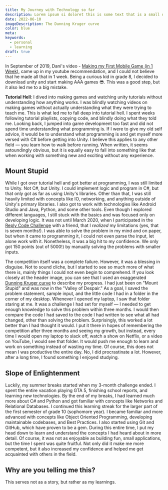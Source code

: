 ```yaml
---
title: My Journey with Technology so far
description: Lorem ipsum si doloret this is some text that is a small description
date: 2022-06-10
imageDescription: The Dunning Kruger curve
color: blue
meta:
keywords:
  - personal
  - learning
draft: true
---
```


In September of 2019, Dani's video - [Making my First Mobile Game (in 1 Week)](https://www.youtube.com/watch?v=xgOBnwkE6lc), came up in my youtube recommendation, and I could not believe that he made all that in 1 week. Being a curious kid in grade 8, I decided to download unity and start making AAA games 😎. This was a good step, but it also led me to a big mistake.

**Tutorial Hell**: I dived into making games and watching unity tutorials without understanding how anything works. I was blindly watching videos on making games without actually understanding what they were trying to teach me. This is what led me to fall deep into tutorial hell. I spent weeks following tutorial playlists, copying code, and blindly doing what they told me. Looking back, I jumped into game development too fast and did not spend time understanding what programming is. If I were to give my old self advice, it would be to understand what programming is and get myself more versed with C# before getting into Unity. I believe this applies to any other field — you learn how to walk before running. When written, it seems astoundingly obvious, but it is equally easy to fall into something like that when working with something new and exciting without any experience.

## Mount Stupid

While I got over tutorial hell and got better at programming, I was still limited to Unity. Not C#, but Unity. I could implement logic and program in C#, but that only got as far as using Unity's libraries. Other than that, I was still heavily limited with concepts like IO, networking, and anything outside of Unity's primary libraries. I also got to work with technologies like Android Studio and Java, Python, and some other tools. Even though I explored different languages, I still stuck with the basics and was focused only on developing logic. It was not until March 2020, when I participated in the [Reply Code Challenge](https://challenges.reply.com/tamtamy/challenges/code-teen-edition) with a friend, that I _realized_ my limitations (yes, that is seven months!). I was able to solve the problem in my mind and on paper, but when it came to programming it, I could not even parse the input, let alone work with it. Nonetheless, it was a big hit to my confidence. We only got 150 points (out of 5000!) by manually solving the problems with smaller inputs.

The competition itself was a complete failure. However, it was a blessing in disguise. Not to sound cliche, but I started to see so much more of what there is, mainly things I could not even begin to comprehend. If you look closely at the header image, you can see that I used an exaggerated [Dunning Kruger curve](https://en.wikipedia.org/wiki/Dunning%E2%80%93Kruger_effect) to describe my progress. I had just been on "Mount Stupid" and was now in the "Valley of Despair." As a goal, I saved the problem statement, sample input, and the little code I had in a folder in the corner of my desktop. Whenever I opened my laptop, I saw that folder staring at me. It was a challenge I had set for myself — I needed to get enough knowledge to solve this problem within three months. I would then compare the code I had saved to the code I had written to see what all had changed, other than solving the problem. Surprisingly, this worked a lot better than I had thought it would. I put it there in hopes of remembering the competition after three months and seeing my growth, but instead, every time I would open my laptop to slack off, watch a show on Netflix, or a video on YouTube, I would see that folder. It would push me enough to learn and work on something instead of wasting my time. Of course, this does not mean I was productive the entire day. No, I did procrastinate a lot. However, after a long time, I found something I enjoyed studying.

## Slope of Enlightenment

Luckily, my summer breaks started when my 3-month challenge ended. I spent the entire vacation playing GTA 5, finishing school reports, and learning new technologies. By the end of my breaks, I had learned much more about C# and Python and got familiar with concepts like Networks and Relational Databases. I continued this learning streak for the larger part of the first semester of grade 10 (sophomore year). I became familiar and more advanced with concepts like Object Oriented Programming, developing maintainable codebases, and Best Practices. I also started using Git and GitHub, which have proven to be a gem. During this entire time, I put my head down to learn and understand the concepts I had heard about in more detail. Of course, it was not as enjoyable as building fun, small applications, but the time I spent was quite fruitful. Not only did it make me more competent, but it also increased my confidence and helped me get acquainted with others in the field.

## Why are you telling me this?

This serves not as a story, but rather as my learnings.
